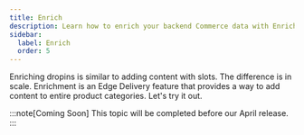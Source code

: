 ```yaml
---
title: Enrich
description: Learn how to enrich your backend Commerce data with Enrichment blocks.
sidebar:
  label: Enrich
  order: 5
---
```


Enriching dropins is similar to adding content with slots. The difference is in scale. Enrichment is an Edge Delivery feature that provides a way to add content to entire product categories. Let's try it out.

:::note[Coming Soon]
This topic will be completed before our April release.
:::

